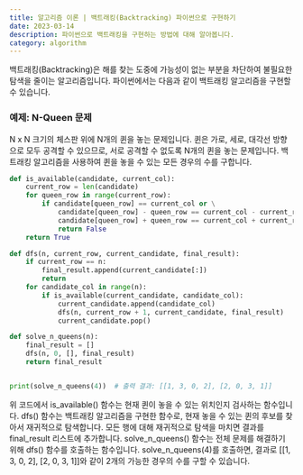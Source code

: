 ```yaml
---
title: 알고리즘 이론 | 백트래킹(Backtracking) 파이썬으로 구현하기
date: 2023-03-14
description: 파이썬으로 백트래킹을 구현하는 방법에 대해 알아봅니다.
category: algorithm
---
```


백트래킹(Backtracking)은 해를 찾는 도중에 가능성이 없는 부분을 차단하여 불필요한 탐색을 줄이는 알고리즘입니다. 파이썬에서는 다음과 같이 백트래킹 알고리즘을 구현할 수 있습니다.

### 예제: N-Queen 문제

N x N 크기의 체스판 위에 N개의 퀸을 놓는 문제입니다. 퀸은 가로, 세로, 대각선 방향으로 모두 공격할 수 있으므로, 서로 공격할 수 없도록 N개의 퀸을 놓는 문제입니다. 백트래킹 알고리즘을 사용하여 퀸을 놓을 수 있는 모든 경우의 수를 구합니다.

```python
def is_available(candidate, current_col):
    current_row = len(candidate)
    for queen_row in range(current_row):
        if candidate[queen_row] == current_col or \
            candidate[queen_row] - queen_row == current_col - current_row or \
            candidate[queen_row] + queen_row == current_col + current_row:
            return False
    return True

def dfs(n, current_row, current_candidate, final_result):
    if current_row == n:
        final_result.append(current_candidate[:])
        return
    for candidate_col in range(n):
        if is_available(current_candidate, candidate_col):
            current_candidate.append(candidate_col)
            dfs(n, current_row + 1, current_candidate, final_result)
            current_candidate.pop()

def solve_n_queens(n):
    final_result = []
    dfs(n, 0, [], final_result)
    return final_result


print(solve_n_queens(4))  # 출력 결과: [[1, 3, 0, 2], [2, 0, 3, 1]]
```

위 코드에서 is\_available() 함수는 현재 퀸이 놓을 수 있는 위치인지 검사하는 함수입니다. dfs() 함수는 백트래킹 알고리즘을 구현한 함수로, 현재 놓을 수 있는 퀸의 후보를 찾아서 재귀적으로 탐색합니다. 모든 행에 대해 재귀적으로 탐색을 마치면 결과를 final\_result 리스트에 추가합니다. solve\_n\_queens() 함수는 전체 문제를 해결하기 위해 dfs() 함수를 호출하는 함수입니다. solve\_n\_queens(4)를 호출하면, 결과로 \[\[1, 3, 0, 2\], \[2, 0, 3, 1\]\]와 같이 2개의 가능한 경우의 수를 구할 수 있습니다.